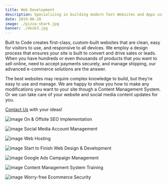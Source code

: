 ```yaml
---
title: Web Development
description: Specializing in building modern fast Websites and Apps using the latest and greatest tech
date: 2019-06-28
image: ./pizza-shark.jpg
banner: ./desk3.jpg
---
```


Built to Code creates first-class, custom-built websites that are clean, easy for visitors to use, and responsive to all devices. We employ a design process that ensures your site is built to convert and drive sales or leads. When you have hundreds or even thousands of products that you want to sell online, need to accept payments securely, and manage shipping, our advanced e-commerce solutions are the answer.  
  
The best websites may require complex knowledge to build, but they’re easy to use and manage. We are happy to show you how to make any modifications you want to your site though a Content Management System. Or we can take care of your website and social media content updates for you.  
  
[Contact Us](/contact) with your ideas! 

<Row>
<Col>

![image](./seo.jpg)
On & Offsite SEO Implementation
</Col>
<Col>

![image](./social-media.jpg)
Social Media Account Management
</Col>
<Col>

![image](./server.jpg)
Web Hosting

</Col>
</Row>

<Row>
<Col>

![image](./two-monitors.jpg)
Start to Finish Web Design & Development
</Col>
</Row>

<Row>
<Col>

![image](./google-ads.jpg)
Google Ads Campaign Management 
</Col>
<Col>

![image](./computer-training.jpg)
Content Management System Training

</Col>
<Col>

![image](./internet-security.jpg)
Worry-free Ecommerce Security
</Col>
</Row>